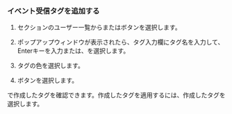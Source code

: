 ### イベント受信タグを追加する

1. <Cmdname sid="alert_receive_settings_by_member" className="uitext" />セクションのユーザー一覧から<Cmdname sid="add_tag" className="uitext" />または<LinkImage img="ico-add.svg" desc="追加" />ボタンを選択します。

2. <Cmdname sid="event_tag" className="uitext" />ポップアップウィンドウが表示されたら、タグ入力欄にタグ名を入力して、Enterキーを入力または、<Cmdname sid="create_new_eventtag" className="uitext" />を選択します。

3. タグの色を選択します。

4. <Cmdname sid="create_eventTag" className="uitext" />ボタンを選択します。

<Cmdname sid="event_tag_list" className="uitext" />で作成したタグを確認できます。作成したタグを適用するには、作成したタグを選択します。
